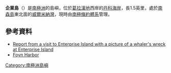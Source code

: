 {{coord|64.53|S|62.0|W|display=title}}

'''企業島'''（{{lang-en|Enterprise Island}}）是[[南極洲|南極洲]]的島嶼，位於[[葛拉漢地|葛拉漢地]]西岸的[[丹科海岸|丹科海岸]]，長1.5英里，處於[[南森島_(南極洲)|南森島]]東北面的[[威爾米納灣|威爾米納灣]]，現時由[[南極條約體系|南極條約體系]]管理。

==參考資料==
* [http://www.pelagic.co.uk/logbooks/expeditions/rep019082.html Report from a visit to Enterprise Island with a picture of a whaler's wreck at Enterprise Island] {{Wayback|url=http://www.pelagic.co.uk/logbooks/expeditions/rep019082.html |date=20180929111044 }}
*[https://web.archive.org/web/20110719234524/http://www.oceanites.org/visiting/foyn.php Foyn Harbor]

{{DEFAULTSORT:Enterprise Island}}
[[Category:南極洲島嶼|Category:南極洲島嶼]]


{{DancoCoast-geo-stub}}